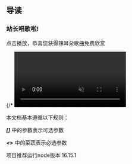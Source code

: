 ## 导读

### 站长唱歌啦! 
点击播放，恭喜您获得辣耳朵歌曲免费欣赏


<div>
    {/* <video muted autoplay src={mp4src} controls width={`${1080/scale}px`} height={`${1920/scale}px`}/> */}
    <V/>
</div>

本文档基本遵循以下规则：

***[]*** 中的参数表示可选参数

***\<\>*** 中的菜蔬表示必选参数

项目推荐运行node版本 16.15.1